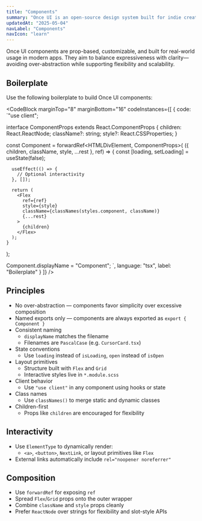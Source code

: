 ```yaml
---
title: "Components"
summary: "Once UI is an open-source design system built for indie creators, small teams, and startups to fuel the next generation of web applications."
updatedAt: "2025-05-04"
navLabel: "Components"
navIcon: "learn"
---
```


Once UI components are prop-based, customizable, and built for real-world usage in modern apps. They aim to balance expressiveness with clarity—avoiding over-abstraction while supporting flexibility and scalability.

## Boilerplate

Use the following boilerplate to build Once UI components:

<CodeBlock
  marginTop="8"
  marginBottom="16"
  codeInstances={[
    {
      code:
`"use client";


interface ComponentProps extends React.ComponentProps<typeof Flex> {
    children: React.ReactNode;
    className?: string;
    style?: React.CSSProperties;
}

const Component = forwardRef<HTMLDivElement, ComponentProps>(
    ({ children, className, style, ...rest }, ref) => {
      const [loading, setLoading] = useState(false);

      useEffect(() => {
        // Optional interactivity
      }, []);

      return (
        <Flex
          ref={ref}
          style={style}
          className={classNames(styles.component, className)}
          {...rest}
        >
          {children}
        </Flex>
      );
    }
);

Component.displayName = "Component";
`,
      language: "tsx",
      label: "Boilerplate"
    }
  ]}
/>

## Principles

- No over-abstraction — components favor simplicity over excessive composition
- Named exports only — components are always exported as `export { Component }`
- Consistent naming
  - `displayName` matches the filename
  - Filenames are `PascalCase` (e.g. `CursorCard.tsx`)
- State conventions
  - Use `loading` instead of `isLoading`, `open` instead of `isOpen`
- Layout primitives
  - Structure built with `Flex` and `Grid`
  - Interactive styles live in `*.module.scss`
- Client behavior
  - Use `"use client"` in any component using hooks or state
- Class names
  - Use `classNames()` to merge static and dynamic classes
- Children-first
  - Props like `children` are encouraged for flexibility

## Interactivity

- Use `ElementType` to dynamically render:
  - `<a>`, `<button>`, `NextLink`, or layout primitives like `Flex`
- External links automatically include `rel="noopener noreferrer"`

## Composition

- Use `forwardRef` for exposing `ref`
- Spread `Flex`/`Grid` props onto the outer wrapper
- Combine `className` and `style` props cleanly
- Prefer `ReactNode` over strings for flexibility and slot-style APIs